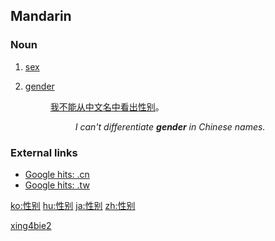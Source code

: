 ==Mandarin==
{{Hani-forms|[[性]][[别]]|[[性別]]}}

===Noun===
{{cmn-noun|s|pin=xìngbié|pint=xing4bie2|tra=性別|sim=性别|rs=心05}}

# {{biology|lang=zh-cn|skey=xing4bie2}} [[sex]]
# [[gender]]
#: [[我]][[不]][[能]][[从]][[中文]][[名]][[中]][[看]][[出]][[性别]]。
#:: ''I can't differentiate '''gender''' in Chinese names.''

===External links===
*[http://www.google.cn/search?as_q=&num=10&hl=zh-CN&btnG=Google+%E6%90%9C%E7%B4%A2&as_epq=%E6%80%A7%E5%88%AB&as_oq=&as_eq=&lr=&as_ft=i&as_filetype=&as_qdr=all&as_occt=any&as_dt=i&as_sitesearch=.cn&as_rights= Google hits: .cn]
*[http://www.google.com.tw/search?as_q=&complete=1&hl=zh-TW&num=10&btnG=Google+%E6%90%9C%E5%B0%8B&as_epq=%E6%80%A7%E5%88%A5&as_oq=&as_eq=&lr=&as_ft=i&as_filetype=&as_qdr=all&as_occt=any&as_dt=i&as_sitesearch=.tw&as_rights=&safe=images Google hits: .tw]

[[Category:cmn:Intermediate Mandarin in simplified script|xing4bie2]]

[[ko:性别]]
[[hu:性别]]
[[ja:性别]]
[[zh:性别]]